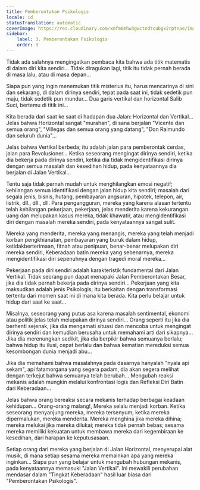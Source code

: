 ```yaml
---
title: Pemberontakan Psikologis
locale: id
statusTranslation: automatic
coverImage: https://res.cloudinary.com/xmfm6mhw3gwctndtcubgx2rptnae/image/upload/v1740468922/small_cover_tratado_de_psicologia_revolucionaria_a4c0dca4e0.webp
sidebar:
    label: 3. Pemberontakan Psikologis
    order: 3
---
```

Tidak ada salahnya mengingatkan pembaca kita bahwa ada titik matematis di dalam diri kita sendiri... Tidak diragukan lagi, titik itu tidak pernah berada di masa lalu, atau di masa depan...

Siapa pun yang ingin menemukan titik misterius itu, harus mencarinya di sini dan sekarang, di dalam dirinya sendiri, tepat pada saat ini, tidak sedetik pun maju, tidak sedetik pun mundur... Dua garis vertikal dan horizontal Salib Suci, bertemu di titik ini...

Kita berada dari saat ke saat di hadapan dua Jalan: Horizontal dan Vertikal... Jelas bahwa Horizontal sangat "murahan", di sana berjalan "Vicente dan semua orang", "Villegas dan semua orang yang datang", "Don Raimundo dan seluruh dunia"...

Jelas bahwa Vertikal berbeda; itu adalah jalan para pemberontak cerdas, jalan para Revolusioner... Ketika seseorang mengingat dirinya sendiri, ketika dia bekerja pada dirinya sendiri, ketika dia tidak mengidentifikasi dirinya dengan semua masalah dan kesedihan hidup, pada kenyataannya dia berjalan di Jalan Vertikal...

Tentu saja tidak pernah mudah untuk menghilangkan emosi negatif; kehilangan semua identifikasi dengan jalan hidup kita sendiri; masalah dari segala jenis, bisnis, hutang, pembayaran angsuran, hipotek, telepon, air, listrik, dll., dll., dll. Para pengangguran, mereka yang karena alasan tertentu telah kehilangan pekerjaan, pekerjaan, jelas menderita karena kekurangan uang dan melupakan kasus mereka, tidak khawatir, atau mengidentifikasi diri dengan masalah mereka sendiri, pada kenyataannya sangat sulit.

Mereka yang menderita, mereka yang menangis, mereka yang telah menjadi korban pengkhianatan, pembayaran yang buruk dalam hidup, ketidakberterimaan, fitnah atau penipuan, benar-benar melupakan diri mereka sendiri, Keberadaan batin mereka yang sebenarnya, mereka mengidentifikasi diri sepenuhnya dengan tragedi moral mereka...

Pekerjaan pada diri sendiri adalah karakteristik fundamental dari Jalan Vertikal. Tidak seorang pun dapat menapaki Jalan Pemberontakan Besar, jika dia tidak pernah bekerja pada dirinya sendiri... Pekerjaan yang kita maksudkan adalah jenis Psikologis; itu berkaitan dengan transformasi tertentu dari momen saat ini di mana kita berada. Kita perlu belajar untuk hidup dari saat ke saat...

Misalnya, seseorang yang putus asa karena masalah sentimental, ekonomi atau politik jelas telah melupakan dirinya sendiri... Orang seperti itu jika dia berhenti sejenak, jika dia mengamati situasi dan mencoba untuk mengingat dirinya sendiri dan kemudian berusaha untuk memahami arti dari sikapnya... Jika dia merenungkan sedikit, jika dia berpikir bahwa semuanya berlalu; bahwa hidup itu ilusi, cepat berlalu dan bahwa kematian mereduksi semua kesombongan dunia menjadi abu...

Jika dia memahami bahwa masalahnya pada dasarnya hanyalah "nyala api sekam", api fatamorgana yang segera padam, dia akan segera melihat dengan terkejut bahwa semuanya telah berubah... Mengubah reaksi mekanis adalah mungkin melalui konfrontasi logis dan Refleksi Diri Batin dari Keberadaan...

Jelas bahwa orang bereaksi secara mekanis terhadap berbagai keadaan kehidupan... Orang-orang malang!, Mereka selalu menjadi korban. Ketika seseorang menyanjung mereka, mereka tersenyum; ketika mereka dipermalukan, mereka menderita. Mereka menghina jika mereka dihina; mereka melukai jika mereka dilukai; mereka tidak pernah bebas; sesama mereka memiliki kekuatan untuk membawa mereka dari kegembiraan ke kesedihan, dari harapan ke keputusasaan.

Setiap orang dari mereka yang berjalan di Jalan Horizontal, menyerupai alat musik, di mana setiap sesama mereka memainkan apa yang mereka inginkan... Siapa pun yang belajar untuk mengubah hubungan mekanis, pada kenyataannya memasuki "Jalan Vertikal". Ini mewakili perubahan mendasar dalam "Tingkat Keberadaan" hasil luar biasa dari "Pemberontakan Psikologis".

